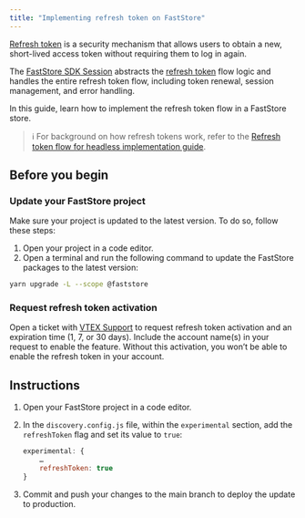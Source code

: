 ```yaml
---
title: "Implementing refresh token on FastStore"
---
```


[Refresh token](https://developers.vtex.com/docs/guides/refresh-token-flow-for-headless-implementations) is a security mechanism that allows users to obtain a new, short-lived access token without requiring them to log in again.

The [FastStore SDK Session](https://developers.vtex.com/docs/guides/faststore/sdk-overview#session) abstracts the [refresh token](https://developers.vtex.com/docs/guides/refresh-token-flow-for-headless-implementations) flow logic and handles the entire refresh token flow, including token renewal, session management, and error handling.

In this guide, learn how to implement the refresh token flow in a FastStore store.

> ℹ️ For background on how refresh tokens work, refer to the [Refresh token flow for headless implementation guide](https://developers.vtex.com/docs/guides/refresh-token-flow-for-headless-implementations).

## Before you begin

<Steps>

### Update your FastStore project

Make sure your project is updated to the latest version. To do so, follow these steps:

1. Open your project in a code editor.
2. Open a terminal and run the following command to update the FastStore packages to the latest version:

```bash
yarn upgrade -L --scope @faststore
```

### Request refresh token activation

Open a ticket with [VTEX Support](https://help.vtex.com/en/support) to request refresh token activation and an expiration time (1, 7, or 30 days). Include the account name(s) in your request to enable the feature. Without this activation, you won’t be able to enable the refresh token in your account.

</Steps>

## Instructions

1. Open your FastStore project in a code editor.
2. In the `discovery.config.js` file, within the `experimental` section, add the `refreshToken` flag and set its value to `true`:


    ```js discovery.config.js
    experimental: {
        …
        refreshToken: true
    }
    ```

3. Commit and push your changes to the main branch to deploy the update to production.
